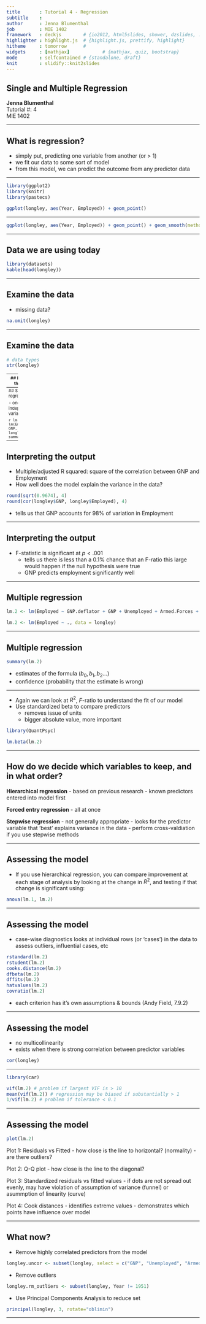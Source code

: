 ```yaml
---
title       : Tutorial 4 - Regression
subtitle    : 
author      : Jenna Blumenthal
job         : MIE 1402
framework   : deckjs        # {io2012, html5slides, shower, dzslides, ...}
highlighter : highlight.js  # {highlight.js, prettify, highlight}
hitheme     : tomorrow      # 
widgets     : [mathjax]            # {mathjax, quiz, bootstrap}
mode        : selfcontained # {standalone, draft}
knit        : slidify::knit2slides
---
```


## Single and Multiple Regression

   **Jenna Blumenthal**  
   Tutorial #: 4   
   MIE 1402

---

## What is regression?

- simply put, predicting one variable from another (or > 1)
- we fit our data to some sort of model
- from this model, we can predict the outcome from any predictor data

---

```r
library(ggplot2)
library(knitr)
library(pastecs)
```

```r
ggplot(longley, aes(Year, Employed)) + geom_point()
```

---

```r
ggplot(longley, aes(Year, Employed)) + geom_point() + geom_smooth(method="lm")
```

---

## Data we are using today

<style type="text/css">
table { width: 100%; font-size: 11}
</style>
```r
library(datasets)
kable(head(longley))
```

---

## Examine the data
- missing data?

```r
na.omit(longley)
```

---

## Examine the data

```r
# data types 
str(longley)
```

---
## Examine the data

```r
# descriptive statistics
stat.desc(longley, basic=TRUE)
help(stat.desc)
```

--- &two-col

***{name: left}
```r
library(psych)
pairs.panels(longley)
```

<style type="text/css">
.right {
    position: fixed;
    bottom: -500px;
    right: 0;}
</style>
***{name: right}
- bivariate scatter plots below the diagonal
- histograms on the diagonal
- Pearson correlation above the diagonal
- **also should be checking assumptions**

---
## Simple regression

- one independent variable

```r
lm.1 <- lm(Employed ~ GNP, data = longley)
summary(lm.1)
```

---

## Interpreting the output

- Multiple/adjusted R squared: square of the correlation between GNP and Employment
- How well does the model explain the variance in the data?
```r
round(sqrt(0.9674), 4)
round(cor(longley$GNP, longley$Employed), 4)
```

- tells us that GNP accounts for 98% of variation in Employment

---

## Interpreting the output

- F-statistic is significant at $p < .001$
  + tells us there is less than a 0.1% chance that an F-ratio this large would happen if the null hypothesis were true
  + GNP predicts employment significantly well

--- 

## Multiple regression

```r
lm.2 <- lm(Employed ~ GNP.deflator + GNP + Unemployed + Armed.Forces + Population + Year, data = longley) 

lm.2 <- lm(Employed ~ ., data = longley)
```

---

## Multiple regression

```r
summary(lm.2)
```

- estimates of the formula ($b_{0}, b_{1}, b_{2}$...)
- confidence (probability that the estimate is wrong)

---

- Again we can look at $R^2$, $F$-ratio to understand the fit of our model
- Use standardized beta to compare predictors
  + removes issue of units
  + bigger absolute value, more important

```r
library(QuantPsyc)
```

  
```r
lm.beta(lm.2)
```

---

## How do we decide which variables to keep, and in what order?

**Hierarchical regression**
- based on previous research
- known predictors entered into model first

**Forced entry regression**
- all at once

**Stepwise regression**
- not generally appropriate
- looks for the predictor variable that 'best' explains variance in the data
- perform cross-valdiation if you use stepwise methods

---

## Assessing the model

- If you use hierarchical regression, you can compare improvement at each stage of analysis by looking at the change in $R^2$, and testing if that change is significant using:

```r
anova(lm.1, lm.2)
```

---

## Assessing the model

- case-wise diagnostics looks at individual rows (or 'cases') in the data to assess outliers, influential cases, etc

```r
rstandard(lm.2)
rstudent(lm.2)
cooks.distance(lm.2)
dfbeta(lm.2)
dffits(lm.2)
hatvalues(lm.2)
covratio(lm.2)
```

- each criterion has it's own assumptions & bounds (Andy Field, 7.9.2)

---

## Assessing the model

- no multicollinearity
- exists when there is strong correlation between predictor variables

```r
cor(longley)
```

---

```r
library(car)
```


```r
vif(lm.2) # problem if largest VIF is > 10
mean(vif(lm.2)) # regression may be biased if substantially > 1
1/vif(lm.2) # problem if tolerance < 0.1
```

---

## Assessing the model

```r
plot(lm.2)
```
Plot 1: Residuals vs Fitted
- how close is the line to horizontal? (normality)
- are there outliers?

Plot 2: Q-Q plot
- how close is the line to the diagonal?

Plot 3: Standardized residuals vs fitted values
- if dots are not spread out evenly, may have violation of assumption of variance (funnel) or asummption of linearity (curve)

Plot 4: Cook distances
- identifies extreme values
- demonstrates which points have influence over model

---

## What now?

- Remove highly correlated predictors from the model

```r
longley.uncor <- subset(longley, select = c("GNP", "Unemployed", "Armed.Forces", "Employed"))
```

- Remove outliers

```r
longley.rm_outliers <- subset(longley, Year != 1951)
```

- Use Principal Components Analysis to reduce set

```r
principal(longley, 3, rotate="oblimin")
```

---


